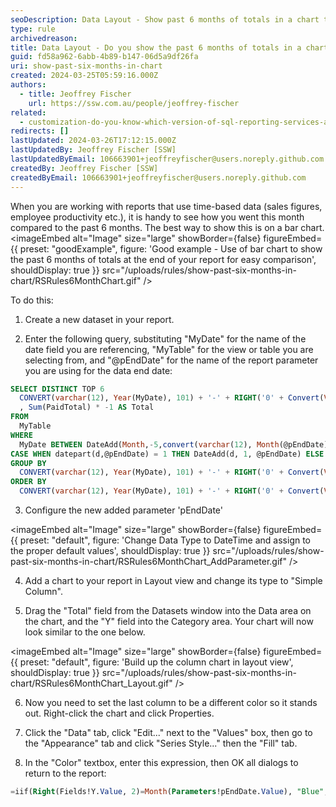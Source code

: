 ```yaml
---
seoDescription: Data Layout - Show past 6 months of totals in a chart to facilitate easy comparison.
type: rule
archivedreason:
title: Data Layout - Do you show the past 6 months of totals in a chart?
guid: fd58a962-6abb-4b89-b147-06d5a9df26fa
uri: show-past-six-months-in-chart
created: 2024-03-25T05:59:16.000Z
authors:
  - title: Jeoffrey Fischer
    url: https://ssw.com.au/people/jeoffrey-fischer
related:
  - customization-do-you-know-which-version-of-sql-reporting-services-and-visual-studio-you-are-using
redirects: []
lastUpdated: 2024-03-26T17:12:15.000Z
lastUpdatedBy: Jeoffrey Fischer [SSW]
lastUpdatedByEmail: 106663901+jeoffreyfischer@users.noreply.github.com
createdBy: Jeoffrey Fischer [SSW]
createdByEmail: 106663901+jeoffreyfischer@users.noreply.github.com
---
```


When you are working with reports that use time-based data (sales figures, employee productivity etc.), it is handy to see how you went this month compared to the past 6 months. The best way to show this is on a bar chart.
<imageEmbed
  alt="Image"
  size="large"
  showBorder={false}
  figureEmbed={{
    preset: "goodExample",
    figure: 'Good example - Use of bar chart to show the past 6 months of totals at the end of your report for easy comparison',
    shouldDisplay: true
  }}
  src="/uploads/rules/show-past-six-months-in-chart/RSRules6MonthChart.gif"
/>

To do this:

1. Create a new dataset in your report.

2. Enter the following query, substituting "MyDate" for the name of the date field you are referencing, "MyTable" for the view or table you are selecting from, and "@pEndDate" for the name of the report parameter you are using for the data end date:

```sql
SELECT DISTINCT TOP 6
  CONVERT(varchar(12), Year(MyDate), 101) + '-' + RIGHT('0' + Convert(Varchar(2), MyDate, 101), 2) AS Y
  , Sum(PaidTotal) * -1 AS Total
FROM
  MyTable
WHERE
  MyDate BETWEEN DateAdd(Month,-5,convert(varchar(12), Month(@pEndDate)) + '/1/' + convert(varchar(12), Year(@pEndDate))) AND
CASE WHEN datepart(d,@pEndDate) = 1 THEN DateAdd(d, 1, @pEndDate) ELSE @pEndDate END
GROUP BY
  CONVERT(varchar(12), Year(MyDate), 101) + '-' + RIGHT('0' + Convert(Varchar(2), MyDate, 101), 2)
ORDER BY
  CONVERT(varchar(12), Year(MyDate), 101) + '-' + RIGHT('0' + Convert(Varchar(2), MyDate, 101), 2)
```

3. Configure the new added parameter 'pEndDate'


<imageEmbed
  alt="Image"
  size="large"
  showBorder={false}
  figureEmbed={{
    preset: "default",
    figure: 'Change Data Type to DateTime and assign to the proper default values',
    shouldDisplay: true
  }}
  src="/uploads/rules/show-past-six-months-in-chart/RSRules6MonthChart_AddParameter.gif"
/>

4. Add a chart to your report in Layout view and change its type to "Simple Column".

5. Drag the "Total" field from the Datasets window into the Data area on the chart, and the "Y" field into the Category area. Your chart will now look similar to the one below.


<imageEmbed
  alt="Image"
  size="large"
  showBorder={false}
  figureEmbed={{
    preset: "default",
    figure: 'Build up the column chart in layout view',
    shouldDisplay: true
  }}
  src="/uploads/rules/show-past-six-months-in-chart/RSRules6MonthChart_Layout.gif"
/>

6. Now you need to set the last column to be a different color so it stands out. Right-click the chart and click Properties.

7. Click the "Data" tab, click "Edit..." next to the "Values" box, then go to the "Appearance" tab and click "Series Style..." then the "Fill" tab.

8. In the "Color" textbox, enter this expression, then OK all dialogs to return to the report:

```sql
=iif(Right(Fields!Y.Value, 2)=Month(Parameters!pEndDate.Value), "Blue", "Green")
```
